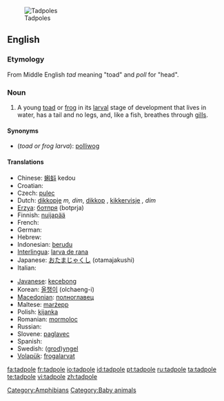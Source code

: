 [[Image:Tadpoles 10 days.jpg|thumb|Tadpoles]]
==English==
{{wikipedia}}
===Etymology===
From Middle English ''tad'' meaning "toad" and ''poll'' for "head".

===Noun===
{{en-noun}}

# A young [[toad]] or [[frog]] in its [[larval]] stage of development that lives in water, has a tail and no legs, and, like a fish, breathes through [[gill]]s.

====Synonyms====
* (''toad or frog larva''): [[polliwog]]

====Translations====
{{trans-top|toad or frog larva}}
* Chinese: [[蝌蚪]] kedou
* Croatian: {{t-|hr|punoglavac|m}}
* Czech: [[pulec]] {{m}}
* Dutch: [[dikkopje]] ''m, dim'', [[dikkop]] {{m}}, [[kikkervisje]] '', dim''
* [[Erzya]]: [[ботпря]] (botprja)
* Finnish: [[nuijapää]]
* French: {{t+|fr|têtard|m}}
* German: {{t+|de|Kaulquappe|f}}
* Hebrew: {{t-|he|ראשן|alt=רֹאשָׁן|sc=Hebr}}
* Indonesian: [[berudu]]
* [[Interlingua]]: [[larva de rana]]
* Japanese: [[おたまじゃくし]] (otamajakushi)
* Italian: {{t+|it|girino|m}}
{{trans-mid}}
* [[Javanese]]: [[kecebong]]
* Korean: [[올챙이]] (olchaeng-i)
* [[Macedonian]]: [[полноглавец]] {{m}}
* Maltese: [[marżepp]] {{m}}
* Polish: [[kijanka]] {{f}}
* Romanian: [[mormoloc]] {{m}}
* Russian: {{t+|ru|головастик|m|tr=golovastik|sc=Cyrl}}
* Slovene: [[paglavec]] {{m}}
* Spanish: {{t+|es|renacuajo}}
* Swedish: ([[grodyngel|grod]])[[yngel]] {{c}}
* [[Volapük]]: [[frogalarvat]]
{{trans-bottom}}

[[Category:Amphibians]]
[[Category:Baby animals]]

[[fa:tadpole]]
[[fr:tadpole]]
[[io:tadpole]]
[[id:tadpole]]
[[pt:tadpole]]
[[ru:tadpole]]
[[ta:tadpole]]
[[te:tadpole]]
[[vi:tadpole]]
[[zh:tadpole]]